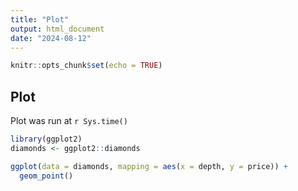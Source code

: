 ```yaml
---
title: "Plot"
output: html_document
date: "2024-08-12"
---
```


```r
knitr::opts_chunk$set(echo = TRUE)
```

## Plot

Plot was run at `r Sys.time()`

```r
library(ggplot2)
diamonds <- ggplot2::diamonds

ggplot(data = diamonds, mapping = aes(x = depth, y = price)) + 
  geom_point()
```
